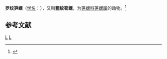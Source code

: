 {{Speciesbox 
| taxon = Terebra nassula
| binomial_authority = Dall, 1889
}}

'''罗纹笋螺'''（[[学名|学名]]：{{lang|la|''Terebra nassula''}}），又叫'''籃紋筍螺'''，为[[笋螺科|笋螺科]][[笋螺属|笋螺属]]的动物。<ref>{{cite web|url=http://shell.sinica.edu.tw/chinese/4200detail.php?id=3046|title=籃紋筍螺|work=台湾贝类资料库|accessdate=2014-07-20|archive-date=2016-03-04|archive-url=https://web.archive.org/web/20160304102030/http://shell.sinica.edu.tw/chinese/4200detail.php?id=3046|dead-url=no}}</ref>

== 参考文献 ==
{{reflist}}
{{taxonbar}}
[[Category:_1889年描述的动物|L]]
[[Category:笋螺属|L]]